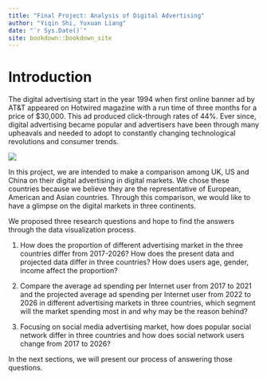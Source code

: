 ```yaml
--- 
title: "Final Project: Analysis of Digital Advertising"
author: "Yiqin Shi, Yuxuan Liang"
date: "`r Sys.Date()`"
site: bookdown::bookdown_site
---
```


# Introduction

The digital advertising start in the year 1994 when first online banner ad by AT&T appeared on Hotwired magazine with a run time of three months for a price of $30,000. This ad produced click-through rates of 44%. Ever since, digital advertising became popular and advertisers have been through many upheavals and needed to adopt to constantly changing technological revolutions and consumer trends. 

![](first ad.gif)

In this project, we are intended to make a comparison among UK, US and China on their digital advertising in digital markets. We chose these countries because we believe they are the representative of European, American and Asian countries. Through this comparison, we would like to have a glimpse on the digital markets in three continents.

We proposed three research questions and hope to find the answers through the data visualization process.

1. How does the proportion of different advertising market in the three countries differ from 2017-2026? How does the present data and projected data differ in three countries? How does users age, gender, income affect the proportion? 

2. Compare the average ad spending per Internet user from 2017 to 2021 and the projected average ad spending per Internet user from 2022 to 2026 in different advertising markets in three countries, which segment will the market spending most in and why may be the reason behind?

3. Focusing on social media advertising market, how does popular social network differ in three countries and how does social network users change from 2017 to 2026?

In the next sections, we will present our process of answering those questions.




